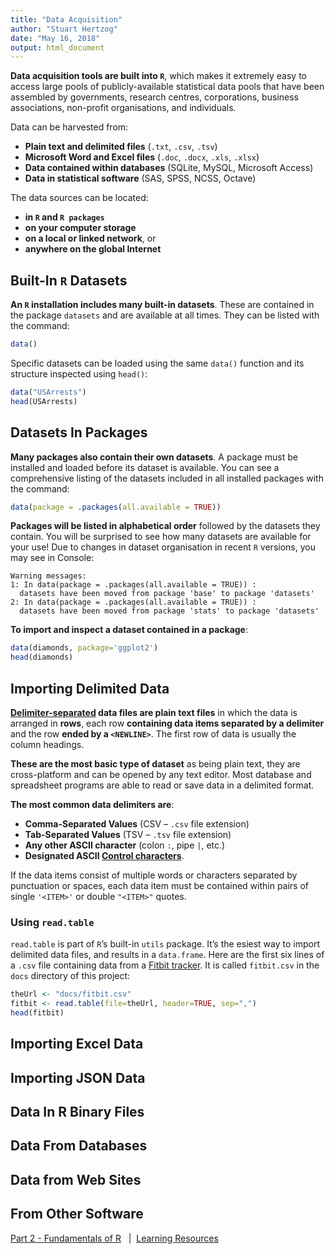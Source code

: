 ```yaml
---
title: "Data Acquisition"
author: "Stuart Hertzog"
date: "May 16, 2018"
output: html_document
---
```


**Data acquisition tools are built into `R`**, which makes it extremely easy to access large pools of publicly-available statistical data pools that have been assembled by governments, research centres, corporations, business associations, non-profit organisations, and individuals.

Data can be harvested from:

* **Plain text and delimited files** (`.txt`, `.csv`, `.tsv`)
* **Microsoft Word and Excel files** (`.doc`, `.docx`, `.xls`, `.xlsx`)
* **Data contained within databases** (SQLite, MySQL, Microsoft Access)
* **Data in statistical software** (SAS, SPSS, NCSS, Octave)

The data sources can be located:

  * **in `R` and `R packages`**
  * **on your computer storage**
  * **on a local or linked network**, or
  * **anywhere on the global Internet**

## Built-In `R` Datasets

**An `R` installation includes many built-in datasets**. These are contained in the package `datasets` and are available at all times. They can be listed with the command:

```r
data()
```

Specific datasets can be loaded using the same `data()` function and its structure inspected using `head()`:

```r
data("USArrests")
head(USArrests)
```

## Datasets In Packages

**Many packages also contain their own datasets**. A package must be installed and loaded before its dataset is available. You can see a comprehensive listing of the datasets included in all installed packages with the command:

```r
data(package = .packages(all.available = TRUE))
```

**Packages will be listed in alphabetical order** followed by the datasets they contain. You will be surprised to see how many datasets are available for your use! Due to changes in dataset organisation in recent `R` versions, you may see in Console:

```
Warning messages:
1: In data(package = .packages(all.available = TRUE)) :
  datasets have been moved from package 'base' to package 'datasets'
2: In data(package = .packages(all.available = TRUE)) :
  datasets have been moved from package 'stats' to package 'datasets'
```

**To import and inspect a dataset contained in a package**:

```r
data(diamonds, package='ggplot2')
head(diamonds)
```

## Importing Delimited Data

**[Delimiter-separated](https://en.wikipedia.org/wiki/Delimiter-separated_values) data files are plain text files** in which the data is arranged in **rows**, each row **containing data items separated by a delimiter** and the row **ended by a `<NEWLINE>`**. The first row of data is usually the column headings.

**These are the most basic type of dataset** as being plain text, they are cross-platform and can be opened by any text editor. Most database and spreadsheet programs are able to read or save data in a delimited format.

**The most common data delimiters are**:

* **Comma-Separated Values** (CSV -- `.csv` file extension)
* **Tab-Separated Values** (TSV -- `.tsv` file extension)
* **Any other ASCII character** (colon `:`, pipe `|`, etc.)
* **Designated ASCII [Control characters](https://en.wikipedia.org/wiki/Control_character#Data_structuring)**.

If the data items consist of multiple words or characters separated by punctuation or spaces, each data item must be contained within pairs of single `'<ITEM>'` or double `"<ITEM>"` quotes.

### Using `read.table`

`read.table` is part of `R`'s built-in `utils` package. It's the esiest way to import delimited data files, and results in a `data.frame`. Here are the first six lines of a `.csv` file containing data from a [Fitbit tracker](https://www.fitbit.com). It is called `fitbit.csv` in the `docs` directory of this project:

```r
theUrl <- "docs/fitbit.csv"
fitbit <- read.table(file=theUrl, header=TRUE, sep=",")
head(fitbit)
```


## Importing Excel Data

## Importing JSON Data

## Data In R Binary Files

## Data From Databases

## Data from Web Sites

## From Other Software


<p class="bottom-navbar"><span class="bottom-navbar-contents"><span class="glyphicon glyphicon-arrow-left"> </span> [<span class="bottom-navbar-link">Part 2 - Fundamentals of R</span>](R_Programming.html)&nbsp;&nbsp; | &nbsp;[<span class="bottom-navbar-link">Learning Resources</span>](R_Learning_Resources.html)&nbsp; <span class="glyphicon glyphicon-arrow-right"></span></span></p>
